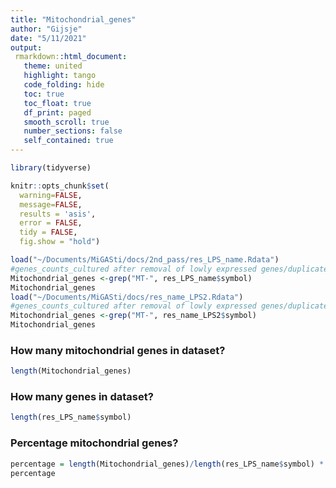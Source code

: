```yaml
---
title: "Mitochondrial_genes"
author: "Gijsje"
date: "5/11/2021"
output: 
 rmarkdown::html_document:
   theme: united
   highlight: tango
   code_folding: hide
   toc: true
   toc_float: true
   df_print: paged
   smooth_scroll: true
   number_sections: false
   self_contained: true
---
```


```r
library(tidyverse)

knitr::opts_chunk$set( 
  warning=FALSE,
  message=FALSE,
  results = 'asis',
  error = FALSE,
  tidy = FALSE,
  fig.show = "hold")

load("~/Documents/MiGASti/docs/2nd_pass/res_LPS_name.Rdata")
#genes_counts_cultured after removal of lowly expressed genes/duplicated genes in a total of 18981 genes; used LPS data since genes are named as symbol
Mitochondrial_genes <-grep("MT-", res_LPS_name$symbol)
Mitochondrial_genes
load("~/Documents/MiGASti/docs/res_name_LPS2.Rdata")
#genes_counts_cultured after removal of lowly expressed genes/duplicated genes in a total of 18981 genes; used LPS data since genes are named as symbol
Mitochondrial_genes <-grep("MT-", res_name_LPS2$symbol)
Mitochondrial_genes
```

### How many mitochondrial genes in dataset?

```r
length(Mitochondrial_genes)
```

### How many genes in dataset?

```r
length(res_LPS_name$symbol)
```

### Percentage mitochondrial genes? 

```r
percentage = length(Mitochondrial_genes)/length(res_LPS_name$symbol) * 100
percentage
```
